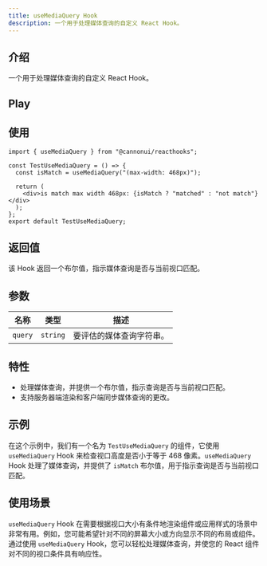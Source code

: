 ```yaml
---
title: useMediaQuery Hook
description: 一个用于处理媒体查询的自定义 React Hook。
---
```



## 介绍

一个用于处理媒体查询的自定义 React Hook。

## Play

<div style="margin-top: 3%;">
  <UseMediaQuery client:only />
</div>

## 使用

```tsx
import { useMediaQuery } from "@cannonui/reacthooks";

const TestUseMediaQuery = () => {
  const isMatch = useMediaQuery("(max-width: 468px)");

  return (
    <div>is match max width 468px: {isMatch ? "matched" : "not match"}</div>
  );
};
export default TestUseMediaQuery;
```

## 返回值

该 Hook 返回一个布尔值，指示媒体查询是否与当前视口匹配。

## 参数

| 名称    | 类型     | 描述                     |
| ------- | -------- | ------------------------ |
| `query` | `string` | 要评估的媒体查询字符串。 |

## 特性

- 处理媒体查询，并提供一个布尔值，指示查询是否与当前视口匹配。
- 支持服务器端渲染和客户端同步媒体查询的更改。

## 示例

在这个示例中，我们有一个名为 `TestUseMediaQuery` 的组件，它使用 `useMediaQuery` Hook 来检查视口高度是否小于等于 468 像素。`useMediaQuery` Hook 处理了媒体查询，并提供了 `isMatch` 布尔值，用于指示查询是否与当前视口匹配。

## 使用场景

`useMediaQuery` Hook 在需要根据视口大小有条件地渲染组件或应用样式的场景中非常有用。例如，您可能希望针对不同的屏幕大小或方向显示不同的布局或组件。通过使用 `useMediaQuery` Hook，您可以轻松处理媒体查询，并使您的 React 组件对不同的视口条件具有响应性。
